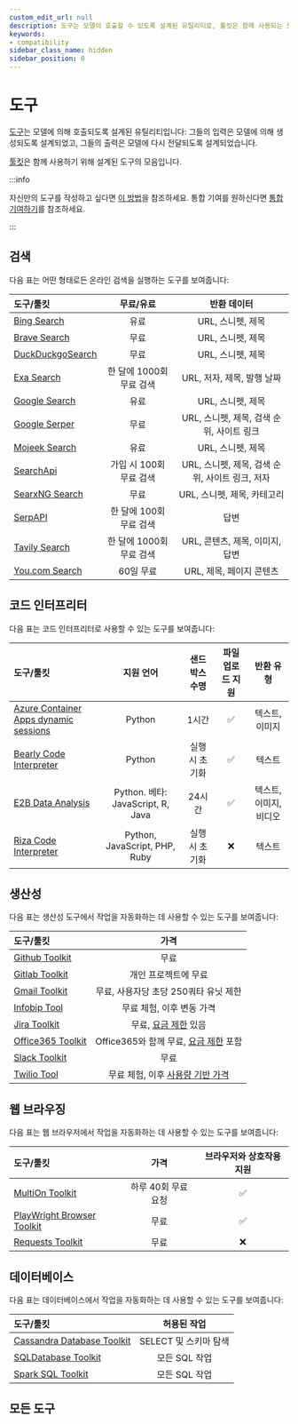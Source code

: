 ```yaml
---
custom_edit_url: null
description: 도구는 모델이 호출할 수 있도록 설계된 유틸리티로, 툴킷은 함께 사용되는 도구의 모음입니다. 다양한 검색 도구를 소개합니다.
keywords:
- compatibility
sidebar_class_name: hidden
sidebar_position: 0
---
```


# 도구

[도구](/docs/concepts/#tools)는 모델에 의해 호출되도록 설계된 유틸리티입니다: 그들의 입력은 모델에 의해 생성되도록 설계되었고, 그들의 출력은 모델에 다시 전달되도록 설계되었습니다.

[툴킷](/docs/concepts#toolkits)은 함께 사용하기 위해 설계된 도구의 모음입니다.

:::info

자신만의 도구를 작성하고 싶다면 [이 방법](/docs/how_to/custom_tools/)을 참조하세요.
통합 기여를 원하신다면 [통합 기여하기](/docs/contributing/integrations/)를 참조하세요.

:::

## 검색

다음 표는 어떤 형태로든 온라인 검색을 실행하는 도구를 보여줍니다:

도구/툴킷|무료/유료|반환 데이터
:-|:-:|:-:
[Bing Search](/docs/integrations/tools/bing_search)|유료|URL, 스니펫, 제목
[Brave Search](/docs/integrations/tools/brave_search)|무료|URL, 스니펫, 제목
[DuckDuckgoSearch](/docs/integrations/tools/ddg)|무료|URL, 스니펫, 제목
[Exa Search](/docs/integrations/tools/exa_search)|한 달에 1000회 무료 검색|URL, 저자, 제목, 발행 날짜
[Google Search](/docs/integrations/tools/google_search)|유료|URL, 스니펫, 제목
[Google Serper](/docs/integrations/tools/google_serper)|무료|URL, 스니펫, 제목, 검색 순위, 사이트 링크
[Mojeek Search](/docs/integrations/tools/mojeek_search)|유료|URL, 스니펫, 제목
[SearchApi](/docs/integrations/tools/searchapi)|가입 시 100회 무료 검색|URL, 스니펫, 제목, 검색 순위, 사이트 링크, 저자
[SearxNG Search](/docs/integrations/tools/searx_search)|무료|URL, 스니펫, 제목, 카테고리
[SerpAPI](/docs/integrations/tools/serpapi)|한 달에 100회 무료 검색|답변
[Tavily Search](/docs/integrations/tools/tavily_search)|한 달에 1000회 무료 검색|URL, 콘텐츠, 제목, 이미지, 답변
[You.com Search](/docs/integrations/tools/you)|60일 무료|URL, 제목, 페이지 콘텐츠

## 코드 인터프리터

다음 표는 코드 인터프리터로 사용할 수 있는 도구를 보여줍니다:

도구/툴킷|지원 언어|샌드박스 수명|파일 업로드 지원|반환 유형
:-|:-:|:-:|:-:|:-:
[Azure Container Apps dynamic sessions](/docs/integrations/tools/azure_dynamic_sessions)|Python|1시간|✅|텍스트, 이미지
[Bearly Code Interpreter](/docs/integrations/tools/bearly)|Python|실행 시 초기화|✅|텍스트
[E2B Data Analysis](/docs/integrations/tools/e2b_data_analysis)|Python. 베타: JavaScript, R, Java|24시간|✅|텍스트, 이미지, 비디오
[Riza Code Interpreter](/docs/integrations/tools/riza)|Python, JavaScript, PHP, Ruby|실행 시 초기화|❌|텍스트

## 생산성

다음 표는 생산성 도구에서 작업을 자동화하는 데 사용할 수 있는 도구를 보여줍니다:

도구/툴킷|가격
:-|:-:
[Github Toolkit](/docs/integrations/tools/github)|무료
[Gitlab Toolkit](/docs/integrations/tools/gitlab)|개인 프로젝트에 무료
[Gmail Toolkit](/docs/integrations/tools/gmail)|무료, 사용자당 초당 250쿼타 유닛 제한
[Infobip Tool](/docs/integrations/tools/infobip)|무료 체험, 이후 변동 가격
[Jira Toolkit](/docs/integrations/tools/jira)|무료, [요금 제한](https://developer.atlassian.com/cloud/jira/platform/rate-limiting/) 있음
[Office365 Toolkit](/docs/integrations/tools/office365)|Office365와 함께 무료, [요금 제한](https://learn.microsoft.com/en-us/graph/throttling-limits) 포함
[Slack Toolkit](/docs/integrations/tools/slack)|무료
[Twilio Tool](/docs/integrations/tools/twilio)|무료 체험, 이후 [사용량 기반 가격](https://www.twilio.com/en-us/pricing)

## 웹 브라우징

다음 표는 웹 브라우저에서 작업을 자동화하는 데 사용할 수 있는 도구를 보여줍니다:

도구/툴킷|가격|브라우저와 상호작용 지원
:-|:-:|:-:
[MultiOn Toolkit](/docs/integrations/tools/multion)|하루 40회 무료 요청|✅
[PlayWright Browser Toolkit](/docs/integrations/tools/playwright)|무료|✅
[Requests Toolkit](/docs/integrations/tools/requests)|무료|❌

## 데이터베이스

다음 표는 데이터베이스에서 작업을 자동화하는 데 사용할 수 있는 도구를 보여줍니다:

도구/툴킷|허용된 작업
:-|:-:
[Cassandra Database Toolkit](/docs/integrations/tools/cassandra_database)|SELECT 및 스키마 탐색
[SQLDatabase Toolkit](/docs/integrations/tools/sql_database)|모든 SQL 작업
[Spark SQL Toolkit](/docs/integrations/tools/spark_sql)|모든 SQL 작업

## 모든 도구


<IndexTable />